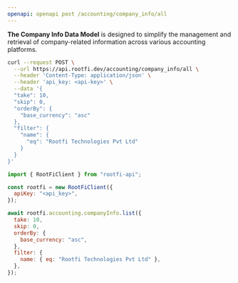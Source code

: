 ```yaml
---
openapi: openapi post /accounting/company_info/all
---
```


**The Company Info Data Model** is designed to simplify the management and retrieval of company-related information across various accounting platforms.

<RequestExample>

```bash cURL
curl --request POST \
  --url https://api.rootfi.dev/accounting/company_info/all \
  --header 'Content-Type: application/json' \
  --header 'api_key: <api-key>' \
  --data '{
  "take": 10,
  "skip": 0,
  "orderBy": {
    "base_currency": "asc"
  },
  "filter": {
    "name": {
      "eq": "Rootfi Technologies Pvt Ltd"
    }
  }
}'
```

```javascript NodeJS
import { RootFiClient } from "rootfi-api";

const rootfi = new RootFiClient({
  apiKey: "<api_key>",
});

await rootfi.accounting.companyInfo.list({
  take: 10,
  skip: 0,
  orderBy: {
    base_currency: "asc",
  },
  filter: {
    name: { eq: "Rootfi Technologies Pvt Ltd" },
  },
});
```

</RequestExample>
